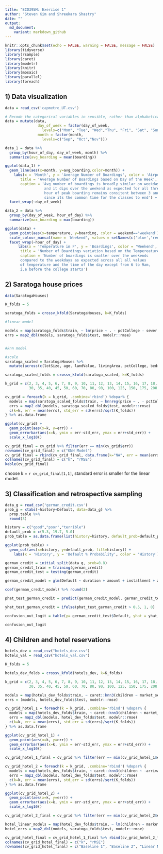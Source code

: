 ```yaml
---
title: "ECO395M: Exercise 1"
author: "Steven Kim and Shreekara Shastry"
date: ""
output:
  md_document:
    variant: markdown_github
---
```


```r
knitr::opts_chunk$set(echo = FALSE, warning = FALSE, message = FALSE)
library(tidyverse)
library(rsample)
library(caret)
library(modelr)
library(knitr)
library(mosaic)
library(parallel)
library(foreach)
```

## 1) Data visualization
```r
data = read_csv('capmetro_UT.csv')

# Recode the categorical variables in sensible, rather than alphabetical, order
data = mutate(data,
               day_of_week = factor(day_of_week,
                 levels=c("Mon", "Tue", "Wed","Thu", "Fri", "Sat", "Sun")),
               month = factor(month,
                 levels=c("Sep", "Oct","Nov")))

data_1 = data %>% 
  group_by(hour_of_day, day_of_week, month) %>%
  summarize(avg_boarding = mean(boarding))

ggplot(data_1) +
  geom_line(aes(x=month, y=avg_boarding,color=month)) +
    labs(x = 'Month', y = 'Average Number of Boardings', color = 'Airport',
       title = 'Average Number of Boardings based on Day of the Week',
       caption = 'Avg number of boardings is broadly similar on weekdays 
                  and it dips over the weekend as expected for all three months
                  hour of peak boarding remains consitent between 3 and 5 pm
                  since its the common time for the classes to end') +
  facet_wrap(~day_of_week)

data_2 = data %>% 
  group_by(day_of_week, hour_of_day) %>%
  summarize(max_boarding = max(boarding))
```

```r
ggplot(data) +
  geom_point(aes(x=temperature, y=boarding, color = weekend=='weekend')) +
  scale_colour_manual(name = 'Weekend', values = setNames(c('blue','red'),c(T, F))) +
  facet_wrap(~hour_of_day) +
      labs(x = 'Temperature in F', y = 'Boardings', color = 'Weekend',
       title = 'Number of Boardings variation based on the Tempereature',
       caption = 'Number of boardings is smaller over the weekends 
       compared to the weekdays as expected across all all values 
       of temperature and the time of the day except from 6 to 9am,
       i.e before the college starts')
```
## 2) Saratoga house prices
```r
data(SaratogaHouses)

K_folds = 5

saratoga_folds = crossv_kfold(SaratogaHouses, k=K_folds)

#linear model

models = map(saratoga_folds$train, ~ lm(price ~ . - pctCollege - sewer - newConstruction + rooms:bathrooms, data = ., use.all=FALSE))
errs = map2_dbl(models, saratoga_folds$test, modelr::rmse)


#knn model

#scale
saratoga_scaled = SaratogaHouses %>%
  mutate(across(c(lotSize, age, landValue, livingArea, pctCollege, bedrooms, fireplaces, bathrooms, rooms), scale))

saratoga_scaled_folds = crossv_kfold(saratoga_scaled, k=K_folds)

k_grid = c(2, 3, 4, 5, 6, 7, 8, 9, 10, 11, 12, 13, 14, 15, 16, 17, 18, 19, 20, 21, 22, 23, 24, 25, 
           30, 35, 40, 45, 50, 60, 70, 80, 90, 100, 125, 150, 175, 200, 250, 300)

cv_grid = foreach(k = k_grid, .combine='rbind') %dopar% {
  models = map(saratoga_scaled_folds$train, ~ knnreg(price ~ . - pctCollege - sewer - newConstruction, k=k, data = ., use.all=FALSE))
  errs = map2_dbl(models, saratoga_scaled_folds$test, modelr::rmse)
  c(k=k, err = mean(errs), std_err = sd(errs)/sqrt(K_folds))
} %>% as.data.frame

ggplot(cv_grid) + 
  geom_point(aes(x=k, y=err)) + 
  geom_errorbar(aes(x=k, ymin = err-std_err, ymax = err+std_err)) + 
  scale_x_log10()

cv_grid_final = cv_grid %>% filter(err == min(cv_grid$err))
rownames(cv_grid_final) = c("KNN Model")
cv_grid_final = rbind(cv_grid_final, data.frame(k="NA", err = mean(errs), std_err = sd(errs)/sqrt(K_folds),  row.names = c("Linear Model"))) %>% dplyr::select(-std_err)
colnames(cv_grid_final) = c("k", "rMSE")
kable(cv_grid_final)
```

choose k = `r cv_grid_final[1,1]`, standard error is smaller for the linear model.


## 3) Classification and retrospective sampling
```r
data_g = read_csv('german_credit.csv')
prob_g = xtabs(~history+Default, data=data_g) %>%
  prop.table %>%
  round(3)

history = c("good","poor","terrible")
default_prob = c(5.3, 19.7, 5.0)
prob_table = as.data.frame(list(history=history, default_prob=default_prob))

ggplot(prob_table) +
  geom_col(aes(x=history, y=default_prob, fill=history)) +
    labs(x = 'History', y = 'Default % Probability', color = 'History')
```

```r

german_credit = initial_split(data_g, prob=0.8)
german_credit_train = training(german_credit)
german_credit_test = testing(german_credit)

german_credit_model = glm(Default ~ duration + amount + installment + age + history + purpose + foreign, data = german_credit_train, family = binomial)

coef(german_credit_model) %>% round(2)

phat_test_german_credit = predict(german_credit_model, german_credit_test, type='response')

yhat_test_german_credit = ifelse(phat_test_german_credit > 0.5, 1, 0)

confusion_out_logit = table(y= german_credit_test$Default, yhat = yhat_test_german_credit)

confusion_out_logit
```
## 4) Children and hotel reservations

```r
hotels_dev = read_csv("hotels_dev.csv")
hotels_val = read_csv("hotels_val.csv")

K_folds = 5

hotels_dev_folds = crossv_kfold(hotels_dev, k=K_folds)

k_grid = c(2, 3, 4, 5, 6, 7, 8, 9, 10, 11, 12, 13, 14, 15, 16, 17, 18, 19, 20, 21, 22, 23, 24, 25, 
           30, 35, 40, 45, 50, 60, 70, 80, 90, 100, 125, 150, 175, 200, 250, 300)

models = map(hotels_dev_folds$train, ~ caret::knn3(children ~ market_segment + adults + customer_type + is_repeated_guest, k=2, data = ., use.all=FALSE))
errs = (models, hotels_dev_folds$test, modelr::rmse)

cv_grid_hotel_1 = foreach(k = k_grid, .combine='rbind') %dopar% {
  models = map(hotels_dev_folds$train, ~ caret::knn3(children ~ market_segment + adults + customer_type + is_repeated_guest, k=k, data = ., use.all=FALSE))
  errs = map2_dbl(models, hotel_dev_folds$test, modelr::rmse)
  c(k=k, err = mean(errs), std_err = sd(errs)/sqrt(K_folds))
} %>% as.data.frame

ggplot(cv_grid_hotel_1) + 
  geom_point(aes(x=k, y=err)) + 
  geom_errorbar(aes(x=k, ymin = err-std_err, ymax = err+std_err)) + 
  scale_x_log10()

cv_grid_hotel_1_final = cv_grid %>% filter(err == min(cv_grid_hotel_1$err))

cv_grid_hotel_2 = foreach(k = k_grid, .combine='rbind') %dopar% {
  models = map(hotels_dev_folds$train, ~ caret::knn3(children ~ -arrival_date, k=k, data = ., use.all=FALSE))
  errs = map2_dbl(models, hotel_dev_folds$test, modelr::rmse)
  c(k=k, err = mean(errs), std_err = sd(errs)/sqrt(K_folds))
} %>% as.data.frame

ggplot(cv_grid_hotel_2) + 
  geom_point(aes(x=k, y=err)) + 
  geom_errorbar(aes(x=k, ymin = err-std_err, ymax = err+std_err)) + 
  scale_x_log10()

cv_grid_hotel_2_final = cv_grid %>% filter(err == min(cv_grid_hotel_2$err))

hotel_linear_models = map(hotel_dev_folds$train, ~ lm(children ~ market_segment + adults + customer_type + is_repeated_guest, data = ., use.all=FALSE))
hotel_errs = map2_dbl(models, saratoga_folds$test, modelr::rmse)

cv_grid_hotel_final = cv_grid_hotel_1_final %>% rbind(cv_grid_hotel_2_final) %>% rbind(data.frame(k="NA", err = mean(hotel_errs), std_err = sd(hotel_errs)/sqrt(K_folds))) %>% dplyr::select(-std_err)
colnames(cv_grid_hotel_final) = c("k", "rMSE")
rownames(cv_grid_hotel_final) = c("Baseline 1", "Baseline 2", "Linear Model")
```


